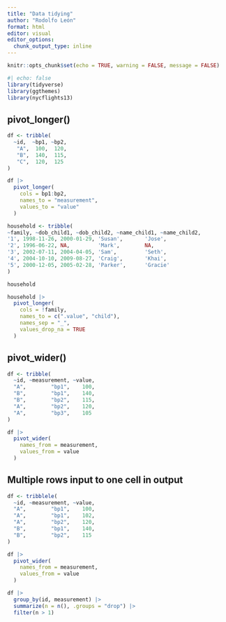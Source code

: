 ```yaml
---
title: "Data tidying"
author: "Rodolfo León"
format: html
editor: visual
editor_options: 
  chunk_output_type: inline
---
```


```r
knitr::opts_chunk$set(echo = TRUE, warning = FALSE, message = FALSE)
```

```r
#| echo: false
library(tidyverse)
library(ggthemes)
library(nycflights13)
```

## pivot_longer()

```r
df <- tribble(
  ~id,  ~bp1, ~bp2,
   "A",  100,  120,
   "B",  140,  115,
   "C",  120,  125
)
```

```r
df |> 
  pivot_longer(
    cols = bp1:bp2,
    names_to = "measurement",
    values_to = "value"
  )
```

```r
household <- tribble(
~family, ~dob_child1, ~dob_child2, ~name_child1, ~name_child2,
'1', 1998-11-26, 2000-01-29, 'Susan',       'Jose',       
'2', 1996-06-22, NA,         'Mark',        NA,       
'3', 2002-07-11, 2004-04-05, 'Sam',         'Seth',       
'4', 2004-10-10, 2009-08-27, 'Craig',       'Khai',       
'5', 2000-12-05, 2005-02-28, 'Parker',      'Gracie'
)

household
```

```r
household |> 
  pivot_longer(
    cols = !family, 
    names_to = c(".value", "child"), 
    names_sep = "_", 
    values_drop_na = TRUE
  )

```

## pivot_wider()

```r
df <- tribble(
  ~id, ~measurement, ~value,
  "A",        "bp1",    100,
  "B",        "bp1",    140,
  "B",        "bp2",    115, 
  "A",        "bp2",    120,
  "A",        "bp3",    105
)
```

```r
df |> 
  pivot_wider(
    names_from = measurement,
    values_from = value
  )
```

## Multiple rows input to one cell in output

```r
df <- tribblele(
  ~id, ~measurement, ~value,
  "A",        "bp1",    100,
  "A",        "bp1",    102,
  "A",        "bp2",    120,
  "B",        "bp1",    140, 
  "B",        "bp2",    115
)
```

```r
df |>
  pivot_wider(
    names_from = measurement,
    values_from = value
  )

```

```r
df |> 
  group_by(id, measurement) |> 
  summarize(n = n(), .groups = "drop") |> 
  filter(n > 1)   
```
